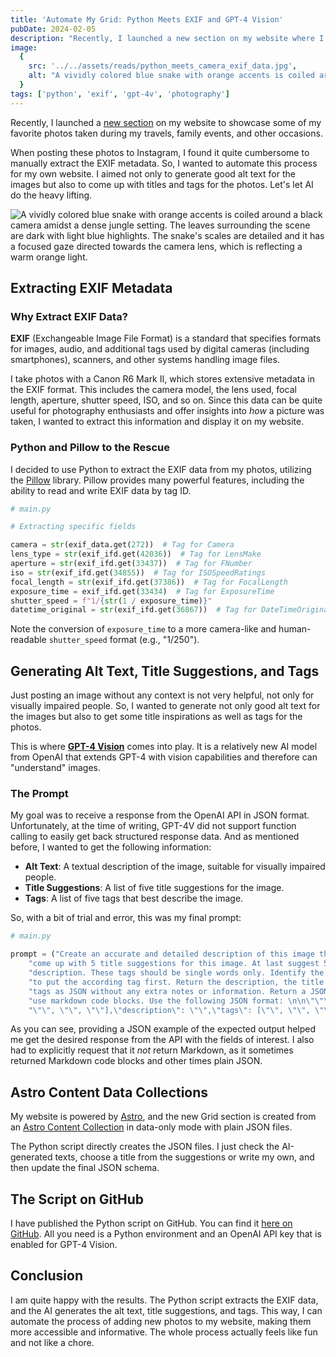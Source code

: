 ```yaml
---
title: 'Automate My Grid: Python Meets EXIF and GPT-4 Vision'
pubDate: 2024-02-05
description: "Recently, I launched a new section on my website where I would like to showcase some of my favorite photos. I wanted to automate the process of extracting EXIF metadata and generating alt text, title, and tage for the images. So let's let AI do the heavy lifting."
image:
  {
    src: '../../assets/reads/python_meets_camera_exif_data.jpg',
    alt: "A vividly colored blue snake with orange accents is coiled around a black camera amidst a dense jungle setting. The leaves surrounding the scene are dark with light blue highlights. The snake's scales are detailed and it has a focused gaze directed towards the camera lens, which is reflecting a warm orange light.",
  }
tags: ['python', 'exif', 'gpt-4v', 'photography']
---
```



Recently, I launched a [new section](/grid/) on my website to showcase some of my favorite photos taken during my travels, family events, and other occasions.

When posting these photos to Instagram, I found it quite cumbersome to manually extract the EXIF metadata. So, I wanted to automate this process for my own website. I aimed not only to generate good alt text for the images but also to come up with titles and tags for the photos. Let's let AI do the heavy lifting.

<Image
  src={coverImage}
  alt="A vividly colored blue snake with orange accents is coiled around a black camera amidst a dense jungle setting. The leaves surrounding the scene are dark with light blue highlights. The snake's scales are detailed and it has a focused gaze directed towards the camera lens, which is reflecting a warm orange light."
  caption="Where Code Meets Camera: Python Extracts the Story Behind Every Shot as GPT-4 Vision Crafts the Narrative"
  lazy={false}
/>

## Extracting EXIF Metadata

### Why Extract EXIF Data?

**EXIF** (Exchangeable Image File Format) is a standard that specifies formats for images, audio, and additional tags used by digital cameras (including smartphones), scanners, and other systems handling image files.

I take photos with a Canon R6 Mark II, which stores extensive metadata in the EXIF format. This includes the camera model, the lens used, focal length, aperture, shutter speed, ISO, and so on. Since this data can be quite useful for photography enthusiasts and offer insights into *how* a picture was taken, I wanted to extract this information and display it on my website.

### Python and Pillow to the Rescue

I decided to use Python to extract the EXIF data from my photos, utilizing the [Pillow](https://pillow.readthedocs.io/en/stable/) library. Pillow provides many powerful features, including the ability to read and write EXIF data by tag ID.

```python {11}
# main.py

# Extracting specific fields

camera = str(exif_data.get(272))  # Tag for Camera
lens_type = str(exif_ifd.get(42036))  # Tag for LensMake
aperture = str(exif_ifd.get(33437))  # Tag for FNumber
iso = str(exif_ifd.get(34855))  # Tag for ISOSpeedRatings
focal_length = str(exif_ifd.get(37386))  # Tag for FocalLength
exposure_time = exif_ifd.get(33434)  # Tag for ExposureTime
shutter_speed = f"1/{str(1 / exposure_time)}"
datetime_original = str(exif_ifd.get(36867))  # Tag for DateTimeOriginal
```

Note the conversion of `exposure_time` to a more camera-like and human-readable `shutter_speed` format (e.g., "1/250").

## Generating Alt Text, Title Suggestions, and Tags

Just posting an image without any context is not very helpful, not only for visually impaired people. So, I wanted to generate not only good alt text for the images but also to get some title inspirations as well as tags for the photos.

This is where [**GPT-4 Vision**](https://platform.openai.com/docs/guides/vision) comes into play. It is a relatively new AI model from OpenAI that extends GPT-4 with vision capabilities and therefore can "understand" images.

### The Prompt

My goal was to receive a response from the OpenAI API in JSON format. Unfortunately, at the time of writing, GPT-4V did not support function calling to easily get back structured response data. And as mentioned before, I wanted to get the following information:

- **Alt Text**: A textual description of the image, suitable for visually impaired people.
- **Title Suggestions**: A list of five title suggestions for the image.
- **Tags**: A list of five tags that best describe the image.

So, with a bit of trial and error, this was my final prompt:

```python
# main.py

prompt = ("Create an accurate and detailed description of this image that would also work as an alt text. Also "
    "come up with 5 title suggestions for this image. At last suggest 5 tags that suit the image "
    "description. These tags should be single words only. Identify the main subject or theme and make sure "
    "to put the according tag first. Return the description, the title suggestions and "
    "tags as JSON without any extra notes or information. Return a JSON string that can be parsed. Do not "
    "use markdown code blocks. Use the following JSON format: \n\n\"\"\"{\"title_ideas\": [\"\", \"\", "
    "\"\", \"\", \"\"],\"description\": \"\",\"tags\": [\"\", \"\", \"\", \"\", \"\"]}\"\"\"")

```

As you can see, providing a JSON example of the expected output helped me get the desired response from the API with the fields of interest. I also had to explicitly request that it *not* return Markdown, as it sometimes returned Markdown code blocks and other times plain JSON.

## Astro Content Data Collections

My website is powered by [Astro](https://astro.build), and the new Grid section is created from an [Astro Content Collection](https://docs.astro.build/en/guides/content-collections/) in data-only mode with plain JSON files.

The Python script directly creates the JSON files. I just check the AI-generated texts, choose a title from the suggestions or write my own, and then update the final JSON schema.

## The Script on GitHub

I have published the Python script on GitHub. You can find it [here on GitHub](https://github.com/florivdg/exifExtractor). All you need is a Python environment and an OpenAI API key that is enabled for GPT-4 Vision.

## Conclusion

I am quite happy with the results. The Python script extracts the EXIF data, and the AI generates the alt text, title suggestions, and tags. This way, I can automate the process of adding new photos to my website, making them more accessible and informative. The whole process actually feels like fun and not like a chore.